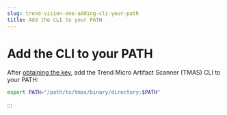 ```yaml
---
slug: trend-vision-one-adding-cli-your-path
title: Add the CLI to your PATH
---
```

# Add the CLI to your PATH

After [obtaining the key](obtaining-api-key.mdx), add the Trend Micro Artifact Scanner (TMAS) CLI to your PATH:

```bash
export PATH="/path/to/tmas/binary/directory:$PATH"
```
:::
